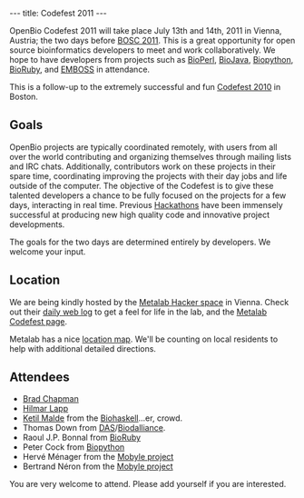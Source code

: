---
title: Codefest 2011
---

OpenBio Codefest 2011 will take place July 13th and 14th, 2011 in Vienna, Austria; the two days before [[BOSC 2011]]. This is a great opportunity for open source bioinformatics developers to meet and work collaboratively. We hope to have developers from projects such as [http://bioperl.org BioPerl], [http://www.biojava.org BioJava], [http://biopython.org Biopython], [http://www.bioruby.org BioRuby], and [http://www.emboss.org EMBOSS] in attendance.

This is a follow-up to the extremely successful and fun [[Codefest 2010]] in Boston.

== Goals ==

OpenBio projects are typically coordinated remotely, with users from all over the world contributing and organizing themselves through mailing lists and IRC chats. Additionally, contributors work on these projects in their spare time, coordinating improving the projects with their day jobs and life outside of the computer.
The objective of the Codefest is to give these talented developers a chance to be fully focused on the projects for a few days, interacting in real time. Previous [http://www.open-bio.org/wiki/Hackathon Hackathons] have been immensely successful at producing new high quality code and innovative project developments.

The goals for the two days are determined entirely by developers. We welcome your input.

== Location ==

We are being kindly hosted by the [http://metalab.at/wiki/English Metalab Hacker space] in Vienna. Check out their [http://log.metalab.at/ daily web log] to get a feel for life in the lab, and the [http://metalab.at/wiki/OpenBio_Codefest_2011 Metalab Codefest page].

Metalab has a nice [http://metalab.at/wiki/Lage location map]. We'll be counting on local residents to help with additional detailed directions.

== Attendees ==

* [http://bcbio.wordpress.com/ Brad Chapman]
* [[User:Lapp| Hilmar Lapp]]
* [http://blog.malde.org/ Ketil Malde] from the [http://biohaskell.org Biohaskell]...er, crowd.
* Thomas Down from [http://biodas.org/ DAS]/[http://www.biodalliance.org/ Biodalliance].
* Raoul J.P. Bonnal from [http://bioruby.org BioRuby]
* Peter Cock from [http://biopyton.org Biopython]
* Hervé Ménager from the [https://projets.pasteur.fr/wiki/mobyle Mobyle project]
* Bertrand Néron from the [https://projets.pasteur.fr/wiki/mobyle Mobyle project]

You are very welcome to attend. Please add yourself if you are interested.